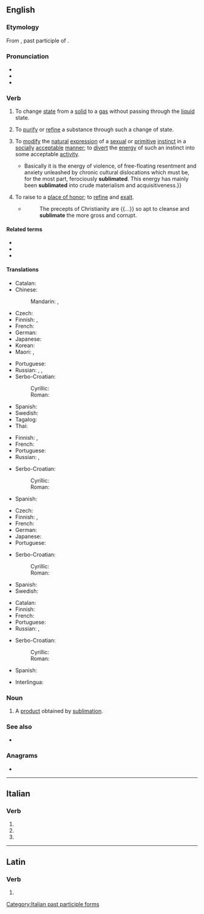 ==English==
{{was wotd|2006|September|3}}

===Etymology===
From {{bor|en|la|sublīmātus}}, past participle of {{m|la|sublīmāre|gloss=to raise, elevate}}.

===Pronunciation===
* {{IPA|en|/ˈsʌblɪmeɪt/}}
* {{audio|en|en-us-sublimate.ogg|Audio (US)}}
* {{audio|en|en-au-sublimate.ogg|Audio (AU)}}

===Verb===
{{en-verb|sublimat}}

# {{lb|en|ambitransitive|physics}} To change [[state]] from a [[solid]] to a [[gas]] without passing through the [[liquid]] state. {{defdate|from 16th c.}}
#: {{syn|en|sublime}}
# {{lb|en|transitive|archaic}} To [[purify]] or [[refine]] a substance through such a change of state.
# {{lb|en|transitive|psychoanalysis}} To [[modify]] the [[natural]] [[expression]] of a [[sexual]] or [[primitive]] [[instinct]] in a [[socially]] [[acceptable]] [[manner]]; to [[divert]] the [[energy]] of such an instinct into some acceptable [[activity]].
#* {{quote-book|en|year=1969|year_published=2009|author={{w|Susan Sontag}}| title=Styles of Radical Will| chapter=What’s Happening in America| page=194| edition=Kindle| publisher=Penguin Modern Classics| isbn=978-0-141-97649-5| passage=Foreigners extol the American "energy"  {{...}} Basically it is the energy of violence, of free-floating resentment and anxiety unleashed by chronic cultural dislocations which must be, for the most part, ferociously '''sublimated'''. This energy has mainly been '''sublimated''' into crude materialism and acquisitiveness.}}
# {{lb|en|archaic}} To raise to a [[place of honor]]; to [[refine]] and [[exalt]].
#: {{syn|en|heighten|elevate}}
#* {{rfdatek|en|Dr. H. More}}
#*: The precepts of Christianity are {{...}} so apt to cleanse and '''sublimate''' the more gross and corrupt.

====Related terms====
* {{l|en|corrosive sublimate}}
* {{l|en|sublimation}}
* {{l|en|sublime}}

====Translations====
{{trans-top|to change from solid to gas}}
* Catalan: {{t+|ca|sublimar}}
* Chinese:
*: Mandarin: {{t+|cmn|升華|sc=Hani}}, {{t+|cmn|升华|tr=shēnghuá|sc=Hani}}
* Czech: {{t|cs|sublimovat}}
* Finnish: {{t|fi|sublimoitua}} {{qualifier|intr.}}, {{t|fi|sublimoida}} {{qualifier|tr.}}
* French: {{t+|fr|sublimer}}
* German: {{t+|de|sublimieren}}
* Japanese: {{t+|ja|昇華|alt=昇華させる|tr=shōka saseru}}
* Korean: {{t+|ko|승화하다|sc=Kore}}
* Maori: {{t|mi|whakahaurehu}}, {{t|mi|whāhaurehu}}
{{trans-mid}}
* Portuguese: {{t+|pt|sublimar}}
* Russian: {{t+|ru|сублими́ровать|impf|pf}}, {{t+|ru|возгоня́ть|impf}}, {{t+|ru|возгна́ть|pf}}
* Serbo-Croatian:
*: Cyrillic: {{t|sh|сублимирати}}
*: Roman: {{t|sh|sublimirati}}
* Spanish: {{t+|es|sublimar}}
* Swedish: {{t|sv|sublimera}}
* Tagalog: {{t|tl|lakdasingawin}}
* Thai: {{t+|th|ระเหิด}}
{{trans-bottom}}

{{trans-top|to purify or refine by sublimation}}
* Finnish: {{t|fi|sublimoida}}, {{t|fi|haihduttaa}}
* French: {{t+|fr|sublimer}}
* Portuguese: {{t+|pt|sublimar}}
* Russian: {{t+|ru|очища́ть|impf}}, {{t+|ru|очи́стить|pf}}
{{trans-mid}}
* Serbo-Croatian:
*: Cyrillic: {{t|sh|сублимирати}}
*: Roman: {{t|sh|sublimirati}}
* Spanish: {{t+|es|sublimar}}
{{trans-bottom}}

{{trans-top|psychoanalysis}}
* Czech: {{t|cs|sublimovat}}
* Finnish: {{t|fi|sublimoida}}, {{t|fi|ylevöittää}}
* French: {{t+|fr|sublimer}}
* German: {{t+|de|sublimieren}}
* Japanese: {{t+|ja|昇華|alt=昇華させる|tr=shōka saseru}}
* Portuguese: {{t+|pt|sublimar}}
{{trans-mid}}
* Serbo-Croatian:
*: Cyrillic: {{t|sh|сублимирати}}
*: Roman: {{t|sh|sublimirati}}
* Spanish: {{t+|es|sublimar}}
* Swedish: {{t|sv|sublimera}}
{{trans-bottom}}

{{trans-top|to raise to a place of honor}}
* Catalan: {{t+|ca|sublimar}}
* Finnish: {{t|fi|ylevöittää}}
* French: {{t+|fr|honorer}}
* Portuguese: {{t+|pt|sublimar}}
* Russian: {{t+|ru|возвыша́ть}}, {{t+|ru|возвы́сить|pf}}
{{trans-mid}}
* Serbo-Croatian:
*: Cyrillic: {{t|sh|сублимирати}}
*: Roman: {{t|sh|sublimirati}}
* Spanish: {{t+|es|sublimar}}
{{trans-bottom}}

{{checktrans-top}}
* Interlingua: {{t-check|ia|sublimar}}
{{trans-mid}}
{{trans-bottom}}

===Noun===
{{en-noun}}

# {{lb|en|chemistry}} A [[product]] obtained by [[sublimation]].

===See also===
* {{l|en|freeze-dry}}

===Anagrams===
* {{anagrams|en|a=abeilmstu|umbalites}}

----

==Italian==

===Verb===
{{head|it|verb form}}

# {{inflection of|it|sublimare||2|p|pres|indc}}
# {{inflection of|it|sublimare||2|p|impr}}
# {{feminine plural of|it|sublimato}}

[[Category:Italian past participle forms]]

----

==Latin==

===Verb===
{{la-verb-form|sublīmāte}}

# {{inflection of|la|sublīmō||2|p|pres|actv|impr}}